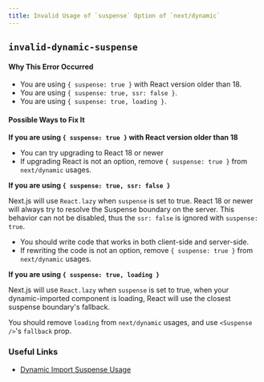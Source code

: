 ```yaml
---
title: Invalid Usage of `suspense` Option of `next/dynamic`
---
```


## `invalid-dynamic-suspense`

#### Why This Error Occurred

- You are using `{ suspense: true }` with React version older than 18.
- You are using `{ suspense: true, ssr: false }`.
- You are using `{ suspense: true, loading }`.

#### Possible Ways to Fix It

**If you are using `{ suspense: true }` with React version older than 18**

- You can try upgrading to React 18 or newer
- If upgrading React is not an option, remove `{ suspense: true }` from `next/dynamic` usages.

**If you are using `{ suspense: true, ssr: false }`**

Next.js will use `React.lazy` when `suspense` is set to true. React 18 or newer will always try to resolve the Suspense boundary on the server. This behavior can not be disabled, thus the `ssr: false` is ignored with `suspense: true`.

- You should write code that works in both client-side and server-side.
- If rewriting the code is not an option, remove `{ suspense: true }` from `next/dynamic` usages.

**If you are using `{ suspense: true, loading }`**

Next.js will use `React.lazy` when `suspense` is set to true, when your dynamic-imported component is loading, React will use the closest suspense boundary's fallback.

You should remove `loading` from `next/dynamic` usages, and use `<Suspense />`'s `fallback` prop.

### Useful Links

- [Dynamic Import Suspense Usage](https://nextjs.org/docs/advanced-features/dynamic-import#with-suspense)
